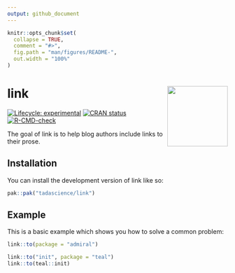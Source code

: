 ```yaml
---
output: github_document
---
```


<!-- README.md is generated from README.Rmd. Please edit that file -->

```r
knitr::opts_chunk$set(
  collapse = TRUE,
  comment = "#>",
  fig.path = "man/figures/README-",
  out.width = "100%"
)
```

# link <a href="https://link.tada.science"><img src="man/figures/logo.png" align="right" height="138" /></a>

<!-- badges: start -->
[![Lifecycle: experimental](https://img.shields.io/badge/lifecycle-experimental-orange.svg)](https://lifecycle.r-lib.org/articles/stages.html#experimental)
[![CRAN status](https://www.r-pkg.org/badges/version/link)](https://CRAN.R-project.org/package=link)
[![R-CMD-check](https://github.com/tadascience/link/actions/workflows/R-CMD-check.yaml/badge.svg)](https://github.com/tadascience/link/actions/workflows/R-CMD-check.yaml)
<!-- badges: end -->

The goal of link is to help blog authors include links to their prose.

## Installation

You can install the development version of link like so:

``` r
pak::pak("tadascience/link")
```

## Example

This is a basic example which shows you how to solve a common problem:

```r
link::to(package = "admiral")

link::to("init", package = "teal")
link::to(teal::init)
```
